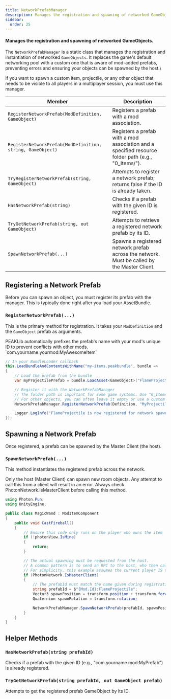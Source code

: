 ```yaml
---
title: NetworkPrefabManager
description: Manages the registration and spawning of networked GameObjects.
sidebar:
  order: 25
---
```



#### Manages the registration and spawning of networked GameObjects.
The `NetworkPrefabManager` is a static class that manages the registration and instantiation of networked `GameObjects`.
It replaces the game's default networking pool with a custom one that is aware of mod-added prefabs, preventing errors and ensuring your objects can be spawned by the host.\

If you want to spawn a custom item, projectile, or any other object that needs to be visible to all players in a multiplayer session, you must use this manager.

| Member | Description |
|----------|----------|
| `RegisterNetworkPrefab(ModDefinition, GameObject)` | Registers a prefab with a mod association. |
| `RegisterNetworkPrefab(ModDefinition, string, GameObject)` | Registers a prefab with a mod association and a specified resource folder path (e.g., "0_Items/"). |
| `TryRegisterNetworkPrefab(string, GameObject)` | Attempts to register a network prefab; returns false if the ID is already taken. |
| `HasNetworkPrefab(string)` | Checks if a prefab with the given ID is registered. |
| `TryGetNetworkPrefab(string, out GameObject)` | Attempts to retrieve a registered network prefab by its ID. |
| `SpawnNetworkPrefab(...)` | Spawns a registered network prefab across the network. Must be called by the Master Client. |

## Registering a Network Prefab

Before you can spawn an object, you must register its prefab with the manager. This is typically done right after you load your AssetBundle.

### `RegisterNetworkPrefab(...)`

This is the primary method for registration. It takes your `ModDefinition` and the `GameObject` prefab as arguments.

<Aside>
PEAKLib automatically prefixes the prefab's name with your mod's unique ID to prevent conflicts with other mods. 
`com.yourname.yourmod:MyAwesomeItem`
</Aside>

```csharp
// In your BundleLoader callback
this.LoadBundleAndContentsWithName("my-items.peakbundle", bundle =>
{
    // Load the prefab from the bundle
    var myProjectilePrefab = bundle.LoadAsset<GameObject>("FlameProjectile");

    // Register it with the NetworkPrefabManager
    // The folder path is important for some game systems. Use "0_Items/" for items.
    // For other objects, you can often leave it empty or use a custom path.
    NetworkPrefabManager.RegisterNetworkPrefab(Definition, "MyProjectiles/", myProjectilePrefab);

    Logger.LogInfo("FlameProjectile is now registered for network spawning!");
});
```

## Spawning a Network Prefab
Once registered, a prefab can be spawned by the Master Client (the host).

### `SpawnNetworkPrefab(...)`
This method instantiates the registered prefab across the network.

Only the host (Master Client) can spawn new room objects. Any attempt to call this from a client will result in an error. Always check PhotonNetwork.IsMasterClient before calling this method.

```csharp
using Photon.Pun;
using UnityEngine;

public class MagicWand : ModItemComponent
{
    public void CastFireball()
    {
        // Ensure this code only runs on the player who owns the item
        if (!photonView.IsMine)
        {
            return;
        }

        // The actual spawning must be requested from the host.
        // A common pattern is to send an RPC to the host, who then calls SpawnNetworkPrefab.
        // For simplicity, this example assumes the current player IS the host.
        if (PhotonNetwork.IsMasterClient)
        {
            // The prefabId must match the name given during registration (ModID:PrefabName)
            string prefabId = $"{Mod.Id}:FlameProjectile";
            Vector3 spawnPosition = transform.position + transform.forward * 2f;
            Quaternion spawnRotation = transform.rotation;

            NetworkPrefabManager.SpawnNetworkPrefab(prefabId, spawnPosition, spawnRotation);
        }
    }
}
```

## Helper Methods
### `HasNetworkPrefab(string prefabId)`
Checks if a prefab with the given ID (e.g., "com.yourname.mod:MyPrefab") is already registered.

### `TryGetNetworkPrefab(string prefabId, out GameObject prefab)`
Attempts to get the registered prefab GameObject by its ID.